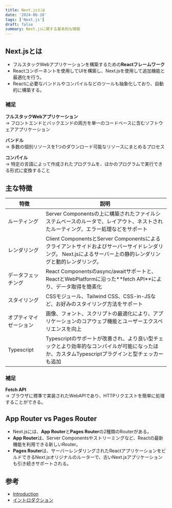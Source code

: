 ```yaml
---
title: Next.jsとは
date: '2024-06-10'
tags: ['Next.js']
draft: false
summary: Next.jsに関する基本的な情報
---
```


## Next.jsとは

- フルスタックWebアプリケーションを構築するための**Reactフレームワーク**
- Reactコンポーネントを使用してUIを構築し、Next.jsを使用して追加機能と最適化を行う。
- Reactに必要なバンドルやコンパイルなどのツールも抽象化しており、自動的に構築する。

### 補足

**フルスタックWebアプリケーション**  
→ フロントエンドとバックエンドの両方を単一のコードベースに含むソフトウェアアプリケーション

**バンドル**  
→ 多数の個別リソースを1つのダウンロード可能なリソースにまとめるプロセス

**コンパイル**  
→ 特定の言語によって作成されたプログラムを、ほかのプログラムで実行できる形式に変換すること

## 主な特徴

<div className="w-full overflow-x-auto">
  <table style={{ margin: '0 0' }}>
    <thead>
      <tr>
        <th style={{ textAlign: 'left', width: '20%' }}>特徴</th>
        <th style={{ textAlign: 'left', width: '80%' }}>説明</th>
      </tr>
    </thead>
    <tbody>
      <tr>
        <td style={{ textAlign: 'left' }}>ルーティング</td>
        <td style={{ textAlign: 'left' }}>
          Server
          Componentsの上に構築されたファイルシステムベースのルータで、レイアウト、ネストされたルーティング、エラー処理などをサポート
        </td>
      </tr>
      <tr>
        <td style={{ textAlign: 'left' }}>レンダリング</td>
        <td style={{ textAlign: 'left' }}>
          Client ComponentsとServer
          Componentsによるクライアントサイドおよびサーバーサイドレンダリング。
          Next.jsによるサーバー上の静的レンダリングと動的レンダリング。
        </td>
      </tr>
      <tr>
        <td style={{ textAlign: 'left' }}>データフェッチング</td>
        <td style={{ textAlign: 'left' }}>
          React Componentsのasync/awaitサポートと、ReactとWebPlatformに沿った**fetch
          API**により、データ取得を簡素化
        </td>
      </tr>
      <tr>
        <td style={{ textAlign: 'left' }}>スタイリング</td>
        <td style={{ textAlign: 'left' }}>
          CSSモジュール、Tailwind CSS、CSS-in-JSなど、お好みのスタイリング方法をサポート
        </td>
      </tr>
      <tr>
        <td style={{ textAlign: 'left' }}>オプティマイゼーション</td>
        <td style={{ textAlign: 'left' }}>
          画像、フォント、スクリプトの最適化により、アプリケーションのコアウェブ機能とユーザーエクスペリエンスを向上
        </td>
      </tr>
      <tr>
        <td style={{ textAlign: 'left' }}>Typescript</td>
        <td style={{ textAlign: 'left' }}>
          Typescriptのサポートが改善され、より良い型チェックとより効率的なコンパイルが可能になったほか、カスタムTypescriptプラグインと型チェッカーも追加
        </td>
      </tr>
    </tbody>
  </table>
</div>

### 補足

**Fetch API**  
→ ブラウザに標準で実装されたWebAPIであり、HTTPリクエストを簡単に処理することができる。

## App Router vs Pages Router

- Next.jsには、**App Router**と**Pages Router**の2種類のRouterがある。
- **App Router**は、Server Componentsやストリーミングなど、Reactの最新機能を利用できる新しいRouter。
- **Pages Router**は、サーバーレンダリングされたReactアプリケーションをビルドできるNext.jsオリジナルのルーターで、古いNext.jsアプリケーションも引き続きサポートされる。

## 参考

- [Introduction](https://nextjs.org/docs)
- [イントロダクション](https://ja.next-community-docs.dev/docs/app-router/getting-started/)
